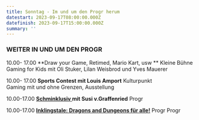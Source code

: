```yaml
---
title: Sonntag - Im und um den Progr herum
datestart: 2023-09-17T08:00:00.000Z
datefinish: 2023-09-17T15:00:00.000Z
summary: ''
---
```


### WEITER IN UND UM DEN PROGR

10.00- 17.00 	\*\*Draw your Game, Retimed, Mario Kart, usw \*\*		Kleine Bühne\
Gaming for Kids mit Oli Stuker, Lilan Weisbrod und Yves Mauerer

10.00- 17.00	**Sports Contest mit Louis Amport**	Kulturpunkt\
Gaming mit und ohne Grenzen, Ausstellung

10.00-17.00	**[Schminklusiv ](https://playbern.ch/admin/index.html#/~/posts/Schminklusiv--schminken-fr-alle "Schminklusiv")mit Susi v.Graffenried**			Progr

10.00-17.00	**[Inklingstale: Dragons and Dungeons für alle!](https://www.youtube.com/c/InklingsTale)** 	Progr		Progr
